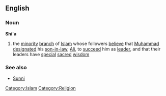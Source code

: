 ==English==
===Noun===
{{wikipedia}}
'''Shi'a'''
# the [[minority]] [[branch]] of [[Islam]] whose followers [[believe]] that [[Muhammad]] [[designate]]d his [[son-in-law]], [[Ali]], to [[succeed]] him as [[leader]], and that their leaders have [[special]] [[sacred]] [[wisdom]]
===See also===
*[[Sunni]]
[[Category:Islam]]
[[Category:Religion]]